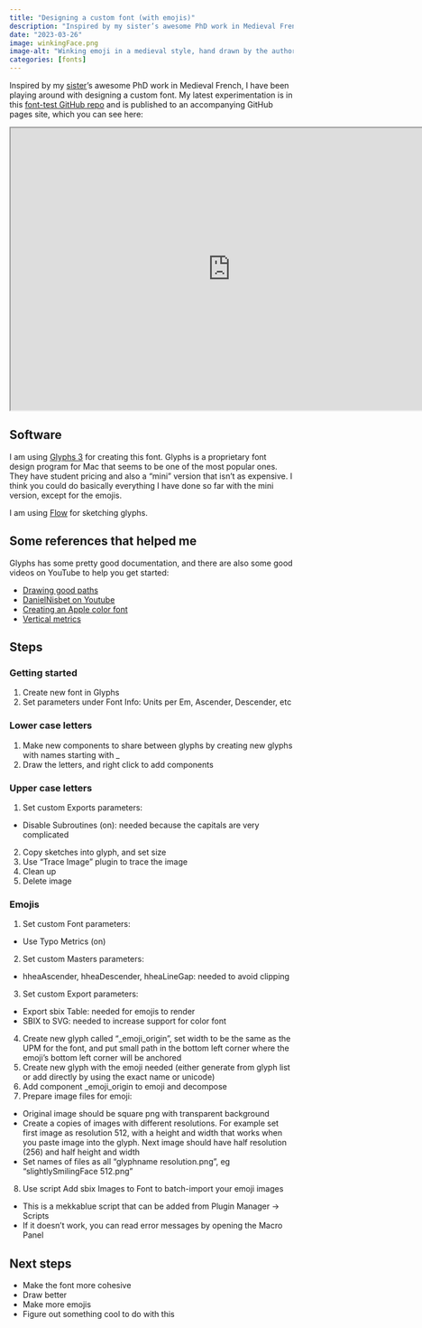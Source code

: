 ```yaml
---
title: "Designing a custom font (with emojis)"
description: "Inspired by my sister’s awesome PhD work in Medieval French, I have been playing around with designing a custom font."
date: "2023-03-26"
image: winkingFace.png
image-alt: "Winking emoji in a medieval style, hand drawn by the author"
categories: [fonts]
---
```


Inspired by my [sister](https://twitter.com/loren325)'s awesome PhD work in Medieval French, I have been playing around with designing a custom font. My latest experimentation is in this [font-test GitHub repo](https://github.com/lindsayevanslee/font-test) and is published to an accompanying GitHub pages site, which you can see here:

```{=html}
<iframe width="780" height="500" src="https://lindsayevanslee.github.io/font-test/font-test.html" title="Font test"></iframe>
```
## Software

I am using [Glyphs 3](https://glyphsapp.com) for creating this font. Glyphs is a proprietary font design program for Mac that seems to be one of the most popular ones. They have student pricing and also a "mini" version that isn't as expensive. I think you could do basically everything I have done so far with the mini version, except for the emojis.

I am using [Flow](https://moleskinestudio.com/support/flow/introduction/flow-overview/) for sketching glyphs.

## Some references that helped me

Glyphs has some pretty good documentation, and there are also some good videos on YouTube to help you get started:

-   [Drawing good paths](https://glyphsapp.com/learn/drawing-good-paths)
-   [DanielNisbet on Youtube](https://www.youtube.com/@DanielNisbet)
-   [Creating an Apple color font](https://glyphsapp.com/learn/creating-an-apple-color-font)
-   [Vertical metrics](https://glyphsapp.com/learn/vertical-metrics)


## Steps

### Getting started

1.  Create new font in Glyphs
2.  Set parameters under Font Info: Units per Em, Ascender, Descender, etc

### Lower case letters

1.  Make new components to share between glyphs by creating new glyphs with names starting with \_
2.  Draw the letters, and right click to add components

### Upper case letters

1.  Set custom Exports parameters:

-   Disable Subroutines (on): needed because the capitals are very complicated

2.  Copy sketches into glyph, and set size
3.  Use "Trace Image" plugin to trace the image
4.  Clean up
5.  Delete image

### Emojis

1.  Set custom Font parameters:

-   Use Typo Metrics (on)

2.  Set custom Masters parameters:

-   hheaAscender, hheaDescender, hheaLineGap: needed to avoid clipping

3.  Set custom Export parameters:

-   Export sbix Table: needed for emojis to render
-   SBIX to SVG: needed to increase support for color font

4.  Create new glyph called "\_emoji_origin", set width to be the same as the UPM for the font, and put small path in the bottom left corner where the emoji's bottom left corner will be anchored
5.  Create new glyph with the emoji needed (either generate from glyph list or add directly by using the exact name or unicode)
6.  Add component \_emoji_origin to emoji and decompose
7.  Prepare image files for emoji:

-   Original image should be square png with transparent background
-   Create a copies of images with different resolutions. For example set first image as resolution 512, with a height and width that works when you paste image into the glyph. Next image should have half resolution (256) and half height and width
-   Set names of files as all "glyphname resolution.png", eg "slightlySmilingFace 512.png"

8.  Use script Add sbix Images to Font to batch-import your emoji images

-   This is a mekkablue script that can be added from Plugin Manager -\> Scripts
-   If it doesn't work, you can read error messages by opening the Macro Panel

## Next steps

- Make the font more cohesive
- Draw better
- Make more emojis
- Figure out something cool to do with this




